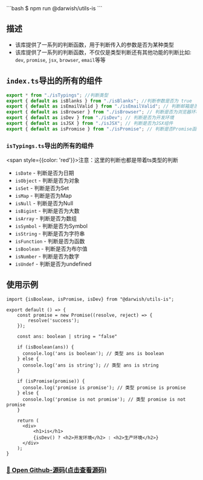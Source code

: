 
<Meta of={Is} />


<Title>is</Title>
```bash
$ npm run @darwish/utils-is
```

## 描述
- 该库提供了一系列的判断函数，用于判断传入的参数是否为某种类型
- 该库提供了一系列的判断函数，不仅仅是类型判断还有其他功能的判断比如: `dev`, `promise`, `jsx`, `browser`, `email`等等

## `index.ts`导出的所有的组件
```jsx
export * from "./isTypings"; //判断类型
export { default as isBlanks } from "./isBlanks"; //判断参数是否为 true
export { default as isEmailValid } from "./isEmailValid"; // 判断邮箱是否合法
export { default as isBrowser } from "./isBrowser"; // 判断是否为浏览器环境
export { default as isDev } from "./isDev"; // 判断是否为开发环境
export { default as isJSX } from "./isJSX"; // 判断是否为JSX组件
export { default as isPromise } from "./isPromise"; // 判断是否Promise函数
```


### `isTypings.ts`导出的所有的组件
<span style={{color: 'red'}}>注意：这里的判断也都是带着ts类型的判断</span>
- `isDate` - 判断是否为日期
- `isObject` - 判断是否为对象
- `isSet` - 判断是否为Set
- `isMap` - 判断是否为Map
- `isNull` - 判断是否为Null
- `isBigint` - 判断是否为大数
- `isArray` - 判断是否为数组
- `isSymbol` - 判断是否为Symbol
- `isString` - 判断是否为字符串
- `isFunction` - 判断是否为函数
- `isBoolean` - 判断是否为布尔值
- `isNumber` - 判断是否为数字
- `isUndef` - 判断是否为undefined

## 使用示例
```tsx
import {isBoolean, isPromise, isDev} from "@darwish/utils-is";

export default () => {
    const promise = new Promise((resolve, reject) => {
        resolve('success');
    });

    const ans: boolean | string = "false"

    if (isBoolean(ans)) {
      console.log('ans is boolean'); // 类型 ans is boolean
    } else {
      console.log('ans is string'); // 类型 ans is string
    }

    if (isPromise(promise)) {
      console.log('promise is promise'); // 类型 promise is promise
    } else {
      console.log('promise is not promise'); // 类型 promise is not promise
    }

    return (
      <div>
          <h1>is</h1>
          {isDev() ? <h2>开发环境</h2> : <h2>生产环境</h2>}
      </div>
    );
}
```

### <a href="https://github.com/LonelyFellas/Darwish-plus/tree/main/utils/is" target="_blank">🧭 Open Github-源码(点击查看源码)</a>
